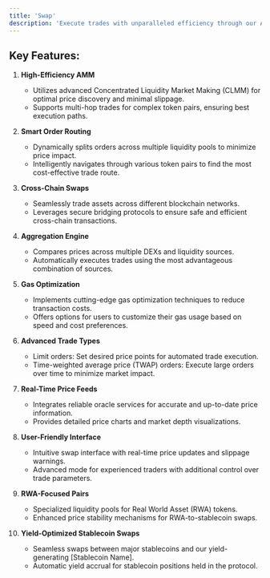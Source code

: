 ```yaml
---
title: 'Swap'
description: 'Execute trades with unparalleled efficiency through our AMM, optimized routing, and aggregation capabilities.'
---
```



## Key Features:

1. **High-Efficiency AMM**
   - Utilizes advanced Concentrated Liquidity Market Making (CLMM) for optimal price discovery and minimal slippage.
   - Supports multi-hop trades for complex token pairs, ensuring best execution paths.

2. **Smart Order Routing**
   - Dynamically splits orders across multiple liquidity pools to minimize price impact.
   - Intelligently navigates through various token pairs to find the most cost-effective trade route.

3. **Cross-Chain Swaps**
   - Seamlessly trade assets across different blockchain networks.
   - Leverages secure bridging protocols to ensure safe and efficient cross-chain transactions.

4. **Aggregation Engine**
   - Compares prices across multiple DEXs and liquidity sources.
   - Automatically executes trades using the most advantageous combination of sources.

5. **Gas Optimization**
   - Implements cutting-edge gas optimization techniques to reduce transaction costs.
   - Offers options for users to customize their gas usage based on speed and cost preferences.

6. **Advanced Trade Types**
   - Limit orders: Set desired price points for automated trade execution.
   - Time-weighted average price (TWAP) orders: Execute large orders over time to minimize market impact.

7. **Real-Time Price Feeds**
   - Integrates reliable oracle services for accurate and up-to-date price information.
   - Provides detailed price charts and market depth visualizations.

8. **User-Friendly Interface**
   - Intuitive swap interface with real-time price updates and slippage warnings.
   - Advanced mode for experienced traders with additional control over trade parameters.

9. **RWA-Focused Pairs**
   - Specialized liquidity pools for Real World Asset (RWA) tokens.
   - Enhanced price stability mechanisms for RWA-to-stablecoin swaps.

10. **Yield-Optimized Stablecoin Swaps**
    - Seamless swaps between major stablecoins and our yield-generating [Stablecoin Name].
    - Automatic yield accrual for stablecoin positions held in the protocol.
